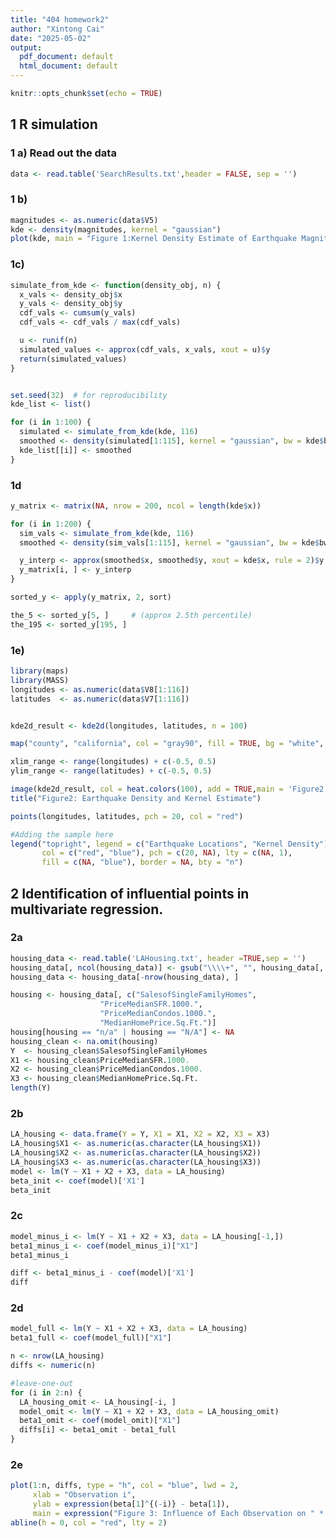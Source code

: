 ```yaml
---
title: "404 homework2"
author: "Xintong Cai"
date: "2025-05-02"
output:
  pdf_document: default
  html_document: default
---
```


```r
knitr::opts_chunk$set(echo = TRUE)
```

## 1 R simulation

### 1 a) Read out the data
```r
data <- read.table('SearchResults.txt',header = FALSE, sep = '')
```

### 1 b)

```r
magnitudes <- as.numeric(data$V5) 
kde <- density(magnitudes, kernel = "gaussian")
plot(kde, main = "Figure 1:Kernel Density Estimate of Earthquake Magnitudes", xlab = "Magnitude")
```

### 1c)

```r
simulate_from_kde <- function(density_obj, n) {
  x_vals <- density_obj$x
  y_vals <- density_obj$y
  cdf_vals <- cumsum(y_vals)
  cdf_vals <- cdf_vals / max(cdf_vals) 

  u <- runif(n)  
  simulated_values <- approx(cdf_vals, x_vals, xout = u)$y
  return(simulated_values)
}


set.seed(32)  # for reproducibility
kde_list <- list()

for (i in 1:100) {
  simulated <- simulate_from_kde(kde, 116)
  smoothed <- density(simulated[1:115], kernel = "gaussian", bw = kde$bw)
  kde_list[[i]] <- smoothed
}
```

### 1d

```r
y_matrix <- matrix(NA, nrow = 200, ncol = length(kde$x))

for (i in 1:200) {
  sim_vals <- simulate_from_kde(kde, 116)
  smoothed <- density(sim_vals[1:115], kernel = "gaussian", bw = kde$bw)

  y_interp <- approx(smoothed$x, smoothed$y, xout = kde$x, rule = 2)$y
  y_matrix[i, ] <- y_interp
}
```

```r
sorted_y <- apply(y_matrix, 2, sort)

the_5 <- sorted_y[5, ]     # (approx 2.5th percentile)
the_195 <- sorted_y[195, ]

```

### 1e)

```r
library(maps)
library(MASS)
longitudes <- as.numeric(data$V8[1:116])
latitudes  <- as.numeric(data$V7[1:116])


kde2d_result <- kde2d(longitudes, latitudes, n = 100)
```



```r
map("county", "california", col = "gray90", fill = TRUE, bg = "white", lwd = 0.5)

xlim_range <- range(longitudes) + c(-0.5, 0.5)
ylim_range <- range(latitudes) + c(-0.5, 0.5)

image(kde2d_result, col = heat.colors(100), add = TRUE,main = 'Figure2')
title("Figure2: Earthquake Density and Kernel Estimate")

points(longitudes, latitudes, pch = 20, col = "red")

#Adding the sample here
legend("topright", legend = c("Earthquake Locations", "Kernel Density"), 
       col = c("red", "blue"), pch = c(20, NA), lty = c(NA, 1), 
       fill = c(NA, "blue"), border = NA, bty = "n")
```



## 2 Identification of influential points in multivariate regression.

### 2a

```r
housing_data <- read.table('LAHousing.txt', header =TRUE,sep = '')
housing_data[, ncol(housing_data)] <- gsub("\\\\+", "", housing_data[, ncol(housing_data)])
housing_data <- housing_data[-nrow(housing_data), ]
```


```r
housing <- housing_data[, c("SalesofSingleFamilyHomes", 
                    "PriceMedianSFR.1000.", 
                    "PriceMedianCondos.1000.", 
                    "MedianHomePrice.Sq.Ft.")]
housing[housing == "n/a" | housing == "N/A"] <- NA
housing_clean <- na.omit(housing)
Y  <- housing_clean$SalesofSingleFamilyHomes
X1 <- housing_clean$PriceMedianSFR.1000.
X2 <- housing_clean$PriceMedianCondos.1000.
X3 <- housing_clean$MedianHomePrice.Sq.Ft.
length(Y)
```

### 2b

```r
LA_housing <- data.frame(Y = Y, X1 = X1, X2 = X2, X3 = X3)
LA_housing$X1 <- as.numeric(as.character(LA_housing$X1))
LA_housing$X2 <- as.numeric(as.character(LA_housing$X2))
LA_housing$X3 <- as.numeric(as.character(LA_housing$X3))
model <- lm(Y ~ X1 + X2 + X3, data = LA_housing)
beta_init <- coef(model)['X1']
beta_init
```

### 2c

```r

model_minus_i <- lm(Y ~ X1 + X2 + X3, data = LA_housing[-1,])
beta1_minus_i <- coef(model_minus_i)["X1"]
beta1_minus_i
```

```r
diff <- beta1_minus_i - coef(model)['X1']
diff
```

### 2d

```r
model_full <- lm(Y ~ X1 + X2 + X3, data = LA_housing)
beta1_full <- coef(model_full)["X1"]

n <- nrow(LA_housing)
diffs <- numeric(n)

#leave-one-out
for (i in 2:n) {
  LA_housing_omit <- LA_housing[-i, ]
  model_omit <- lm(Y ~ X1 + X2 + X3, data = LA_housing_omit)
  beta1_omit <- coef(model_omit)["X1"]
  diffs[i] <- beta1_omit - beta1_full
}
```

### 2e

```r

plot(1:n, diffs, type = "h", col = "blue", lwd = 2,
     xlab = "Observation i", 
     ylab = expression(beta[1]^{(-i)} - beta[1]),
     main = expression("Figure 3: Influence of Each Observation on " * beta[1]))
abline(h = 0, col = "red", lty = 2)

```



